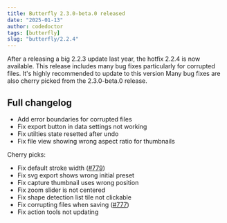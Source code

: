 ```yaml
---
title: Butterfly 2.3.0-beta.0 released
date: "2025-01-13"
author: codedoctor
tags: [butterfly]
slug: "butterfly/2.2.4"
---
```


After a releasing a big 2.2.3 update last year, the hotfix 2.2.4 is now available. This release includes many bug fixes particularly for corrupted files. It's highly recommended to update to this version
Many bug fixes are also cherry picked from the 2.3.0-beta.0 release.

## Full changelog

* Add error boundaries for corrupted files
* Fix export button in data settings not working
* Fix utilties state resetted after undo
* Fix file view showing wrong aspect ratio for thumbnails

Cherry picks:

* Fix default stroke width ([#779](https://github.com/LinwoodDev/Butterfly/issues/779))
* Fix svg export shows wrong initial preset
* Fix capture thumbnail uses wrong position
* Fix zoom slider is not centered
* Fix shape detection list tile not clickable
* Fix corrupting files when saving ([#777](https://github.com/LinwoodDev/Butterfly/issues/777))
* Fix action tools not updating
